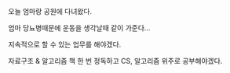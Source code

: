 오늘 엄마랑 공원에 다녀왔다.

엄마 당뇨병때문에 운동을 생각날때 같이 가준다...

지속적으로 할 수 있는 업무를 해야겠다.

자료구조 & 알고리즘 책 한 번 정독하고 CS, 알고리즘 위주로 공부해야겠다.
